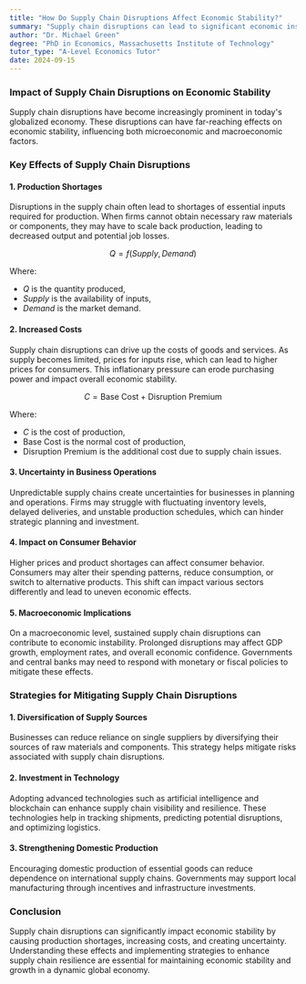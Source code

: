 ```yaml
---
title: "How Do Supply Chain Disruptions Affect Economic Stability?"
summary: "Supply chain disruptions can lead to significant economic instability by causing shortages, increasing costs, and creating uncertainties in production and consumption. Understanding these impacts is crucial for developing resilient economic policies."
author: "Dr. Michael Green"
degree: "PhD in Economics, Massachusetts Institute of Technology"
tutor_type: "A-Level Economics Tutor"
date: 2024-09-15
---
```


### Impact of Supply Chain Disruptions on Economic Stability

Supply chain disruptions have become increasingly prominent in today's globalized economy. These disruptions can have far-reaching effects on economic stability, influencing both microeconomic and macroeconomic factors. 

### Key Effects of Supply Chain Disruptions

#### 1. **Production Shortages**

Disruptions in the supply chain often lead to shortages of essential inputs required for production. When firms cannot obtain necessary raw materials or components, they may have to scale back production, leading to decreased output and potential job losses.

$$
Q = f(Supply, Demand)
$$

Where:
- $Q$ is the quantity produced,
- $Supply$ is the availability of inputs,
- $Demand$ is the market demand.

#### 2. **Increased Costs**

Supply chain disruptions can drive up the costs of goods and services. As supply becomes limited, prices for inputs rise, which can lead to higher prices for consumers. This inflationary pressure can erode purchasing power and impact overall economic stability.

$$
C = \text{Base Cost} + \text{Disruption Premium}
$$

Where:
- $C$ is the cost of production,
- $\text{Base Cost}$ is the normal cost of production,
- $\text{Disruption Premium}$ is the additional cost due to supply chain issues.

#### 3. **Uncertainty in Business Operations**

Unpredictable supply chains create uncertainties for businesses in planning and operations. Firms may struggle with fluctuating inventory levels, delayed deliveries, and unstable production schedules, which can hinder strategic planning and investment.

#### 4. **Impact on Consumer Behavior**

Higher prices and product shortages can affect consumer behavior. Consumers may alter their spending patterns, reduce consumption, or switch to alternative products. This shift can impact various sectors differently and lead to uneven economic effects.

#### 5. **Macroeconomic Implications**

On a macroeconomic level, sustained supply chain disruptions can contribute to economic instability. Prolonged disruptions may affect GDP growth, employment rates, and overall economic confidence. Governments and central banks may need to respond with monetary or fiscal policies to mitigate these effects.

### Strategies for Mitigating Supply Chain Disruptions

#### 1. **Diversification of Supply Sources**

Businesses can reduce reliance on single suppliers by diversifying their sources of raw materials and components. This strategy helps mitigate risks associated with supply chain disruptions.

#### 2. **Investment in Technology**

Adopting advanced technologies such as artificial intelligence and blockchain can enhance supply chain visibility and resilience. These technologies help in tracking shipments, predicting potential disruptions, and optimizing logistics.

#### 3. **Strengthening Domestic Production**

Encouraging domestic production of essential goods can reduce dependence on international supply chains. Governments may support local manufacturing through incentives and infrastructure investments.

### Conclusion

Supply chain disruptions can significantly impact economic stability by causing production shortages, increasing costs, and creating uncertainty. Understanding these effects and implementing strategies to enhance supply chain resilience are essential for maintaining economic stability and growth in a dynamic global economy.